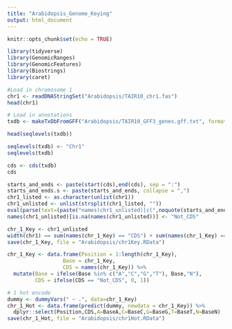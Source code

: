```yaml
---
title: "Arabidopsis_Genome_Keying"
output: html_document
---
```


```r
knitr::opts_chunk$set(echo = TRUE)
```

```r
library(tidyverse)
library(GenomicRanges)
library(GenomicFeatures)
library(Biostrings)
library(caret)
```

```r
#Load in chromosome 1
chr1 <- readDNAStringSet("Arabidopsis/TAIR10_chr1.fas")
head(chr1)
```

```r
# Load in annotations
txdb <- makeTxDbFromGFF("Arabidopsis/TAIR10_GFF3_genes.gff.txt", format="gff3")
```

```r
head(seqlevels(txdb))
```
```r
seqlevels(txdb) <- "Chr1"
seqlevels(txdb)
```


```r
cds <- cds(txdb)
cds
```


```r
starts_and_ends <- paste(start(cds),end(cds), sep = ":")
starts_and_ends.s <- paste(starts_and_ends, collapse = ",")
chr1_listed <- as.character(unlist(chr1))
chr1_unlisted <- unlist(strsplit(chr1_listed, ""))
eval(parse(text=(paste("names(chr1_unlisted)[c(",noquote(starts_and_ends.s),")] <- 'CDS'", sep = ""))))
names(chr1_unlisted)[is.na(names(chr1_unlisted))] <- "Not_CDS"
```

```r
chr_1_Key <- chr1_unlisted
width(chr1) == sum(names(chr_1_Key) == "CDS") + sum(names(chr_1_Key) == "Not_CDS")
save(chr_1_Key, file = "Arabidopsis/chr1Key.RData")
```

```r
chr_1_Key <- data.frame(Position = 1:length(chr_1_Key),
                  Base = chr_1_Key,
                  CDS = names(chr_1_Key)) %>%
  mutate(Base = ifelse(Base %in% c("A","C","G","T"), Base,"N"),
         CDS = ifelse(CDS == "Not_CDS", 0, 1))
```

```r
# 1 hot encode
dummy <- dummyVars(" ~ .", data=chr_1_Key)
chr_1_Hot <- data.frame(predict(dummy, newdata = chr_1_Key)) %>%
  dplyr::select(Position,CDS,A=BaseA,C=BaseC,G=BaseG,T=BaseT,N=BaseN)
save(chr_1_Hot, file = "Arabidopsis/chr1Hot.RData")
```

